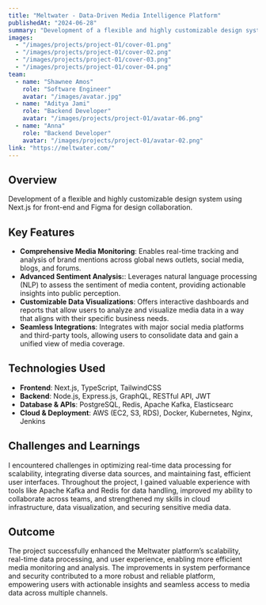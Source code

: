 ```yaml
---
title: "Meltwater - Data-Driven Media Intelligence Platform"
publishedAt: "2024-06-28"
summary: "Development of a flexible and highly customizable design system using Next.js for front-end and Figma for design collaboration."
images:
  - "/images/projects/project-01/cover-01.png"
  - "/images/projects/project-01/cover-02.png"
  - "/images/projects/project-01/cover-03.png"
  - "/images/projects/project-01/cover-04.png"
team:
  - name: "Shawnee Amos"
    role: "Software Engineer"
    avatar: "/images/avatar.jpg"
  - name: "Aditya Jami"
    role: "Backend Developer"
    avatar: "/images/projects/project-01/avatar-06.png"
  - name: "Anna"
    role: "Backend Developer"
    avatar: "/images/projects/project-01/avatar-02.png"
link: "https://meltwater.com/"
---
```


## Overview

Development of a flexible and highly customizable design system using Next.js for front-end and Figma for design collaboration.

## Key Features

- **Comprehensive Media Monitoring**: Enables real-time tracking and analysis of brand mentions across global news outlets, social media, blogs, and forums.
- **Advanced Sentiment Analysis:**: Leverages natural language processing (NLP) to assess the sentiment of media content, providing actionable insights into public perception.
- **Customizable Data Visualizations**: Offers interactive dashboards and reports that allow users to analyze and visualize media data in a way that aligns with their specific business needs.
- **Seamless Integrations**: Integrates with major social media platforms and third-party tools, allowing users to consolidate data and gain a unified view of media coverage.

## Technologies Used

- **Frontend**: Next.js, TypeScript, TailwindCSS
- **Backend**: Node.js, Express.js, GraphQL, RESTful API, JWT
- **Database & APIs**: PostgreSQL, Redis, Apache Kafka, Elasticsearc
- **Cloud & Deployment**: AWS (EC2, S3, RDS), Docker, Kubernetes, Nginx, Jenkins

## Challenges and Learnings

I encountered challenges in optimizing real-time data processing for scalability, integrating diverse data sources, and maintaining fast, efficient user interfaces. Throughout the project, I gained valuable experience with tools like Apache Kafka and Redis for data handling, improved my ability to collaborate across teams, and strengthened my skills in cloud infrastructure, data visualization, and securing sensitive media data.

## Outcome

The project successfully enhanced the Meltwater platform’s scalability, real-time data processing, and user experience, enabling more efficient media monitoring and analysis. The improvements in system performance and security contributed to a more robust and reliable platform, empowering users with actionable insights and seamless access to media data across multiple channels.